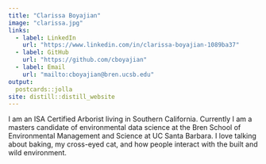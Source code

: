 ```yaml
---
title: "Clarissa Boyajian"
image: "clarissa.jpg"
links:
  - label: LinkedIn
    url: "https://www.linkedin.com/in/clarissa-boyajian-1089ba37"
  - label: GitHub
    url: "https://github.com/cboyajian"
  - label: Email
    url: "mailto:cboyajian@bren.ucsb.edu"
output:
  postcards::jolla
site: distill::distill_website
---
```

 
I am an ISA Certified Arborist living in Southern California. 
Currently I am a masters candidate of environmental data science at the Bren School of Environmental Management and Science at UC Santa Barbara. I love talking about baking, my cross-eyed cat, and how people interact with the built and wild environment.
